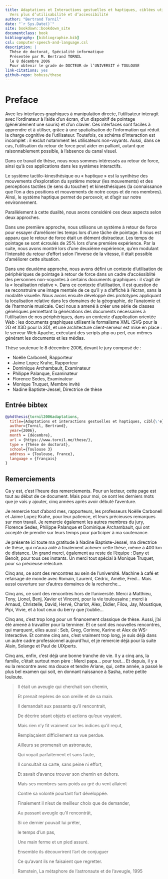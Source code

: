 ```yaml
---
title: Adaptations et Interactions gestuelles et haptiques, ciblées utilisateurs.
  Vers plus d’utilisabilité et d’accessibilité
author: "Bertrand Tornil"
date: "`r Sys.Date()`"
site: bookdown::bookdown_site
documentclass: book
bibliography: [bibliographie.bib]
csl: computer-speech-and-language.csl
description: |
  Thêse de doctorat, Spécialité informatique
  Présentée par M. Bertrand TORNIL
  le 8 décembre 2006
  Pour obtenir le grade de DOCTEUR de l’UNIVERSIT é TOULOUSE
link-citations: yes
github-repo: bobuss/these
---
```



# Preface {-}

Avec les interfaces graphiques à manipulation directe,
 l'utilisateur interagit avec l'ordinateur à l'aide d'un écran, d'un
 dispositif de pointage (généralement une souris) et d'un clavier. Ces
 interfaces sont faciles à apprendre et à utiliser, grâce à une spatialisation
 de l'information qui réduit la charge cognitive de l'utilisateur. Toutefois,
 ce schéma d'interaction est incomplet : il exclut notamment les utilisateurs
 non-voyants. Aussi, dans ce cas, l'utilisation du retour de force peut aider
 en palliant, autant que raisonnablement possible, à l'absence du canal
 visuel.


Dans ce travail de thèse, nous nous sommes intéressés au retour de force,
 ainsi qu'à ces applications dans les systèmes interactifs.


Le système tactilo-kinesthésique ou « haptique » est la synthèse des
 mouvements d'exploration du système moteur (les mouvements) et des
 perceptions tactiles (le sens du toucher) et kinesthésiques (la connaissance
 que l'on a des positions et mouvements de notre corps et de nos membres).
 Ainsi, le système haptique permet de percevoir, et d'agir sur notre
 environnement.


Parallèlement à cette dualité, nous avons considéré ces deux aspects selon
 deux approches.


Dans une première approche, nous utilisons un système à retour de force
 pour essayer d'améliorer les temps lors d'une tâche de pointage. Il nous est
 apparu que le retour de force était un élément distracteur. Les temps de
 pointage se sont écroulés de 25% lors d'une première expérience. Par la
 suite, nous avons montré lors d'une deuxième expérience, qu'en modulant
 l'intensité du retour d'effort selon l'inverse de la vitesse, il était
 possible d'améliorer cette situation.


Dans une deuxième approche, nous avons défini un contexte d'utilisation de
 périphériques de pointage à retour de force dans un cadre d'accéssiblité des
 personnes non-voyantes à certains documents graphiques : il s'agit de la
 « localisation relative ». Dans ce contexte d'utilisation, il est question de
 se reconstruire une image mentale de ce qu'il y a d'affiché à l'écran, sans
 la modalité visuelle. Nous avons ensuite développé des prototypes appliquant
 la localisation relative dans les domaines de la géographie, de l'anatomie et
 de l'harmonie musicale. Ceci nous a amené à créer une série de classes
 génériques permettant la générations des documents nécessaires à
 l'utilisation de nos périphériques, dans un contexte d'application orientée
 Web : les documents graphiques utilisent le formalisme XML (SVG pour la 2D et
 X3D pour la 3D), et une architecture client-serveur est mise en place : le
 serveur Web Apache, exécutant des scripts php ou perl, eux-mêmes générant les
 documents et les médias.


Thèse soutenue le 8 décembre 2006, devant le jury composé de :


- Noëlle Carbonell, Rapporteur
- Jaime Lopez Krahe, Rapporteur
- Dominique Archambault, Examinateur
- Philippe Palanque, Examinateur
- Florence Sedes, Examinateur
- Monique Truquet, Membre invité
- Nadine Baptiste-Jessel, Directrice de thèse


## Entrée bibtex {-}


```bibtex
@phdthesis{tornil2006adaptations,
  title={Adaptations et interactions gestuelles et haptiques, cibl{\'e}es utilisateurs: vers plus d'utilisabilit{\'e} et d'accessibilit{\'e}},
  author={Tornil, Bertrand},
  year={2006},
  month = {décembre},
  url = {https://www.tornil.me/these/},
  type = {Thèse de doctorat},
  school={Toulouse 3}
  address = {Toulouse, France},
  language = {français}
}
```


## Remerciements {-}


Ca y est, c’est l’heure des remerciements. Pour un lecteur, cette page est
 tout au début de ce document. Mais pour moi, ce sont les derniers mots que je
 vais y ajouter, cinq années après avoir débuté l’aventure.


Je remercie tout d’abord mes, rapporteurs, les professeurs Noëlle Carbonell
 et Jaime Lopez Krahe, pour leur patience, et leurs précieuses remarques sur
 mon travail. Je remercie également les autres membres du jury, Florence
 Sedes, Philippe Palanque et Dominique Archambault, qui ont accepté de prendre
 sur leurs temps pour participer à ma soutenance.


Je présente ici toute ma gratitude à Nadine Baptiste-Jessel, ma directrice
 de thèse, qui m’aura aidé à finalement achever cette thèse, même à 400 km de
 distance. Un grand merci, également au reste de l’équipe : Dany et Benoît,
 pour tous ces instants. Un merci tout spécial à Monique Truquet, pour sa
 précieuse relecture.


Cinq ans, ce sont des rencontres au sein de l’université. Machine à café
 et refaisage de monde avec Romain, Laurent, Cédric, Amélie, Fred... Mais
 aussi ouverture sur d’autres domaines de la recherche...


Cinq ans, ce sont des rencontres hors de l’université. Merci à Matthieu,
 Tony, Lionel, Benj, Xavier et Vincent, pour la vie toulousaine ; merci à
 Arnaud, Christelle, David, Hervé, Charlot, Alex, Didier, Filou, Jay,
 Moustique, Pipi, Vivie, et à tout ceux du berry que j’oublie...


Cinq ans, c’est trop long pour un financement classique de thèse. Aussi,
 j’ai été amené à travailler pour la terminer. Et ce sont des nouvelles
 rencontres, qui marquent, elles aussi : Seb, Greg, Corinne, Karine et Alex de
 WS-Interactive. Et comme cinq ans, c’est vraiment trop long, je suis déjà
 dans un autre cadre professionnel aujourd’hui, et je remercie déjà pour la
 suite Alain, Solange et Paul de UIXperts.


Cinq ans, enfin, c’est déjà une bonne tranche de vie. Il y a cinq ans, la
 famille, c’était surtout mon père : Merci papa... pour tout... Et depuis, il
 y a eu la rencontre avec ma douce et tendre Ariane, qui, cette année, a passé
 le plus bel examen qui soit, en donnant naissance à Sasha, notre petite
 louloute.



>
>  Il était un aveugle qui cherchait son chemin,
>
>  Et prenait repères de son oreille et de sa main.
>
>  Il demandait aux passants qu’il rencontrait,
>
>  De décrire séant objets et actions qu’eux voyaient.
>
>  Mais rien n’y fit vraiment car les indices qu’il reçut,
>
>  Remplaçaient difficilement sa vue perdue.
>
>
>
>  Ailleurs se promenait un astronaute,
>
>  Qui voyait parfaitement et sans faute,
>
>  Il consultait sa carte, sans peine ni effort,
>
>  Et savait d’avance trouver son chemin en dehors.
>
>  Mais ses membres sans poids au gré du vent allaient
>
>  Contre sa volonté pourtant fort développée.
>
>
>
>  Finalement il n’eut de meilleur choix que de demander,
>
>  Au passant aveugle qu’il rencontrât,
>
>  Si ce dernier pouvait lui prêter,
>
>  le temps d’un pas,
>
>  Une main ferme et un pied assuré.
>
>  Ensemble ils découvrirent l’art de conjuguer
>
>  Ce qu’avant ils ne faisaient que regretter.
>
>
>
> Ramstein, La métaphore de l’astronaute et de l’aveugle, 1995
>

